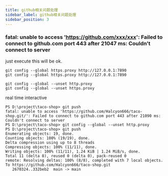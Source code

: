 ```yaml
---
title: github相关问题处理
sidebar_label: github相关问题处理
sidebar_position: 3
---
```


### fatal: unable to access 'https://github.com/xxx/xxx': Failed to connect to github.com port 443 after 21047 ms: Couldn't connect to server

just execute this will be ok.

```shell
git config --global https.proxy http://127.0.0.1:7890
git config --global https.proxy http://127.0.0.1:7890

git config --global --unset http.proxy
git config --global --unset https.proxy

```

real time interactive

```[url "https://ghproxy.com/https://github.com"]
PS D:\project\taco-shop> git push
fatal: unable to access 'https://github.com/Halcyon666/taco-shop.git/': Failed to connect to github.com port 443 after 21090 ms: Couldn't connect to server
PS D:\project\taco-shop> git config --global --unset http.proxy
PS D:\project\taco-shop> git push
Enumerating objects: 19, done.
Counting objects: 100% (19/19), done.
Delta compression using up to 8 threads
Compressing objects: 100% (11/11), done.
Writing objects: 100% (11/11), 1.24 KiB | 1.24 MiB/s, done.
Total 11 (delta 8), reused 0 (delta 0), pack-reused 0
remote: Resolving deltas: 100% (8/8), completed with 7 local objects.
To https://github.com/Halcyon666/taco-shop.git
   2670324..332beb2  main -> main
```



